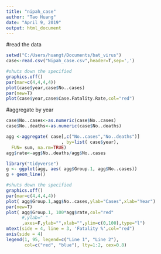 ---
title: "nipah_case"
author: "Tao Huang"
date: "April 9, 2019"
output: html_document
---

#read the data
```{r}
setwd("C:/Users/huangt/Documents/bat_virus")
case<-read.csv("Nipah_case.csv",header=T,sep=',')

```



```{r}
#shuts down the specified
graphics.off()
par(mar=c(4,4,4,4))
plot(case$year,case$No..cases)
par(new=T)
plot(case$year,case$Case.Fatality.Rate,col="red")
```

#aggregate by year
```{r}
case$No..cases<-as.numeric(case$No..cases)
case$No..deaths<-as.numeric(case$No..deaths)

agg <-aggregate( case[,c("No..cases","No..deaths")]
                     , by=list( case$year), 
  FUN= sum, na.rm=TRUE)
agg$rate<-agg$No..deaths/agg$No..cases

```

```{r}
library("tidyverse")
g <- ggplot(agg, aes( agg$Group.1, agg$No..cases))
g + geom_line()
```


```{r}
#shuts down the specified
graphics.off()
par(mar=c(4,4,4,4))
plot( agg$Group.1,agg$No..cases,ylab="Cases",xlab="Year")
par(new=T)
plot( agg$Group.1, 100*agg$rate,col="red"
      #,ylab=" "
      ,axes=F,ylab="",xlab="",ylim=c(0,100),type="l")
mtext(side = 4, line = 3, 'Fatality %',col="red")
axis(side = 4)
legend(1, 95, legend=c("Line 1", "Line 2"),
       col=c("red", "blue"), lty=1:2, cex=0.8)
```

